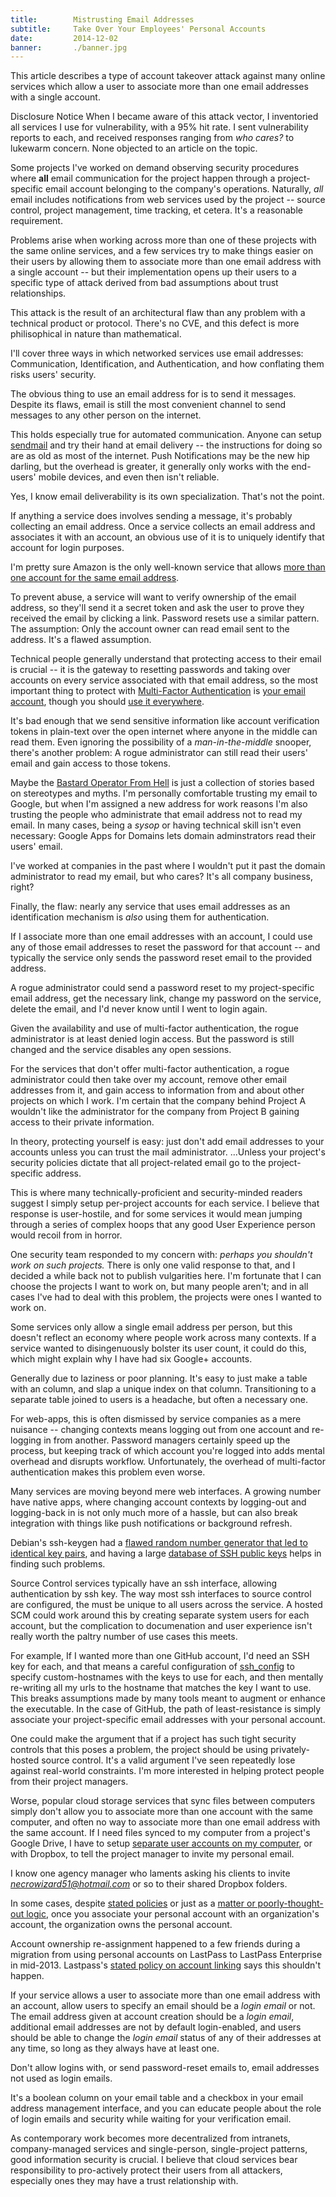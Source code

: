 ```yaml
---
title:        Mistrusting Email Addresses
subtitle:     Take Over Your Employees' Personal Accounts
date:         2014-12-02
banner:       ./banner.jpg
---
```


<Section articleLead>

This article describes a type of account takeover attack against many online services which allow a user to associate more than one email addresses with a single account.

<p><Highlight marker="redBold">Disclosure Notice</Highlight> When I became aware of this attack vector, I inventoried all services I use for vulnerability, with a 95% hit rate.  I sent vulnerability reports to each, and received responses ranging from <em>who cares?</em> to lukewarm concern.  None objected to an article on the topic.</p>

</Section>
<HeaderBanner {...props.frontmatter} bannerBottom={30} innerBottom={30} />
<Section>

Some projects I've worked on demand observing security procedures where **all** email communication for the project happen through a project-specific email account belonging to the company's operations.  Naturally, *all* email includes notifications from web services used by the project -- source control, project management, time tracking, et cetera.  It's a reasonable requirement.

Problems arise when working across more than one of these projects with the same online services, and a few services try to make things easier on their users by allowing them to associate more than one email address with a single account -- but their implementation opens up their users to a specific type of attack derived from bad assumptions about trust relationships.

This attack is the result of an architectural flaw than any problem with a technical product or protocol.  There's no CVE, and this defect is more philisophical in nature than mathematical.

I'll cover three ways in which networked services use email addresses: Communication, Identification, and Authentication, and how conflating them risks users' security.

</Section>
<Section leadingThought >

The obvious thing to use an email address for is to send it messages.  Despite its flaws, email is still the most convenient channel to send messages to any other person on the internet.

This holds especially true for automated communication.  Anyone can setup [sendmail][] and try their hand at email delivery -- the instructions for doing so are as old as most of the internet.  Push Notifications may be the new hip darling, but the overhead is greater, it generally only works with the end-users' mobile devices, and even then isn't reliable.

[sendmail]: https://en.wikipedia.org/wiki/Sendmail

<Aside>

Yes, I know email deliverability is its own specialization.  That's not the point.

</Aside>

If anything a service does involves sending a message, it's probably collecting an email address.  Once a service collects an email address and associates it with an account, an obvious use of it is to uniquely identify that account for login purposes.

<Aside>

I'm pretty sure Amazon is the only well-known service that allows [more than one account for the same email
address](http://www.experimentgarden.com/2009/11/why-does-amazoncom-allows-multiple.html).

</Aside>

To prevent abuse, a service will want to verify ownership of the email address, so they'll send it a secret token and ask the user to prove they received the email by clicking a link.  Password resets use a similar pattern.  The assumption: Only the account owner can read email sent to the address.  It's a flawed assumption.

</Section>
<Section leadingThought >

Technical people generally understand that protecting access to their email is crucial -- it is the gateway to resetting passwords and taking over accounts on every service associated with that email address, so the most important thing to protect with [Multi-Factor Authentication][mfa] is [your email account][2fa-google], though you should [use it everywhere][2fa-everywhere].

It's bad enough that we send sensitive information like account verification tokens in plain-text over the open internet where anyone in the middle can read them.  Even ignoring the possibility of a _man-in-the-middle_ snooper, there's another problem: A rogue administrator can still read their users' email and gain access to those tokens.

Maybe the [Bastard Operator From Hell][bofh] is just a collection of stories based on stereotypes and myths.  I'm personally comfortable trusting my email to Google, but when I'm assigned a new address for work reasons I'm also trusting the people who administrate that email address not to read my email.  In many cases, being a _sysop_ or having technical skill isn't even necessary: Google Apps for Domains lets domain adminstrators read their users' email.

I've worked at companies in the past where I wouldn't put it past the domain administrator to read my email, but who cares?  It's all company business, right?

[mfa]: https://en.wikipedia.org/wiki/Multi-factor_authentication
[2fa-google]: https://support.google.com/accounts/answer/180744?hl=en
[2fa-everywhere]: https://twofactorauth.org/
[bofh]: http://www.bofh.net/

</Section>
<Section leadingThought >

Finally, the flaw: nearly any service that uses email addresses as an identification mechanism is *also* using them for authentication.

If I associate more than one email addresses with an account, I could use any of those email addresses to reset the password for that account -- and typically the service only sends the password reset email to the provided address.

A rogue administrator could send a password reset to my project-specific email address, get the necessary link, change my password on the service, delete the email, and I'd never know until I went to login again.

Given the availability and use of multi-factor authentication, the rogue administrator is at least denied login access.  But the password is still changed and the service disables any open sessions.

For the services that don't offer multi-factor authentication, a rogue administrator could then take over my account, remove other email addresses from it, and gain access to information from and about other projects on which I work.  I'm certain that the company behind Project A wouldn't like the administrator for the company from Project B gaining access to their private information.

In theory, protecting yourself is easy: just don't add email addresses to your accounts unless you can trust the mail administrator.  ...Unless your project's security policies dictate that all project-related email go to the project-specific address.

</Section>
<Section leadingThought >

This is where many technically-proficient and security-minded readers suggest I simply setup per-project accounts for each service.  I believe that response is user-hostile, and for some services it would mean jumping through a series of complex hoops that any good User Experience person would recoil from in horror.

One security team responded to my concern with: _perhaps you shouldn't work on such projects._  There is only one valid response to that, and I decided a while back not to publish vulgarities here.  I'm fortunate that I can choose the projects I want to work on, but many people aren't; and in all cases I've had to deal with this problem, the projects were ones I wanted to work on.

Some services only allow a single email address per person, but this doesn't reflect an economy where people work across many contexts.  If a service wanted to disingenuously bolster its user count, it could do this, which might explain why I have had six Google+ accounts.

<Aside>

Generally due to laziness or poor planning. It's easy to just make a <CodeInline code="users" /> table with an <CodeInline code="email" /> column, and slap a unique index on that column. Transitioning to a separate <CodeInline code="emails" /> table joined to users is a headache, but often a necessary one.

</Aside>

For web-apps, this is often dismissed by service companies as a mere nuisance -- changing contexts means logging out from one account and re-logging in from another.  Password managers certainly speed up the process, but keeping track of which account you're logged into adds mental overhead and disrupts workflow.  Unfortunately, the overhead of multi-factor authentication makes this problem even worse.

Many services are moving beyond mere web interfaces.  A growing number have native apps, where changing account contexts by logging-out and logging-back in is not only much more of a hassle, but can also break integration with things like push notifications or background refresh.

<Aside>

Debian's ssh-keygen had a [flawed random number generator that led to identical key pairs](https://lists.debian.org/debian-security-announce/2008/msg00152.html), and having a large [database of SSH public keys](https://github.com/blog/63-ssh-keys-generated-on-debian-ubuntu-compromised) helps in finding such problems.

</Aside>

Source Control services typically have an ssh interface, allowing authentication by ssh key.  The way most ssh interfaces to source control are configured, the must be unique to all users across the service. A hosted SCM could work around this by creating separate system users for each account, but the complication to documenation and user experience isn't really worth the paltry number of use cases this meets.

For example, If I wanted more than one GitHub account, I'd need an SSH key for each, and that means a careful configuration of [ssh_config][ssh-config-man] to specify custom-hostnames with the keys to use for each, and then mentally re-writing all my <CodeInline code="@github.com" /> urls to the hostname that matches the key I want to use. This breaks assumptions made by many tools meant to augment or enhance the <CodeInline code="git" /> executable. In the case of GitHub, the path of least-resistance is simply associate your project-specific email addresses with your personal account.

<Aside>

One could make the argument that if a project has such tight security controls that this poses a problem, the project should be using privately-hosted source control. It's a valid argument I've seen repeatedly lose against real-world constraints. I'm more interested in helping protect people from their project managers.

</Aside>

Worse, popular cloud storage services that sync files between computers simply don't allow you to associate more than one account with the same computer, and often no way to associate more than one email address with the same account.  If I need files synced to my computer from a project's Google Drive, I have to setup [separate user accounts on my computer][gdrive-multiple], or with Dropbox, to tell the project manager to invite my personal email.

<Aside>

I know one agency manager who laments asking his clients to invite *necrowizard51@hotmail.com* or so to their shared Dropbox folders.

</Aside>

In some cases, despite [stated policies][lp-acct-link] or just as a [matter or poorly-thought-out logic][box-acct-link], once you associate your personal account with an organization's account, the organization owns the personal account.

<Aside>

Account ownership re-assignment happened to a few friends during a migration from using personal accounts on LastPass to LastPass Enterprise in mid-2013.  Lastpass's [stated policy on account linking][lp-acct-link] says this shouldn't happen.

[lp-acct-link]: https://enterprise.lastpass.com/getting-started/link-personal-account/

</Aside>

[lp-acct-link]: https://enterprise.lastpass.com/getting-started/link-personal-account/
[ssh-config-man]: https://support.google.com/accounts/answer/180744?hl=en
[gdrive-multiple]: https://plus.google.com/+JoshEstelle/posts/1mYzdE5KKgv
[box-acct-link]: http://www.itworld.com/article/2833267/it-management/how-box-com-allowed-a-complete-stranger-to-delete-all-my-files.html

</Section>
<Section leadingThought >

If your service allows a user to associate more than one email address with an account, allow users to specify an email should be a *login email* or not.  The email address given at account creation should be a *login email*, additional email addresses are not by default login-enabled, and users should be able to change the *login email* status of any of their addresses at any time, so long as they always have at least one.

Don't allow logins with, or send password-reset emails to, email addresses not used as login emails.

It's a boolean column on your email table and a checkbox in your email address management interface, and you can educate people about the role of login emails and security while waiting for your verification email.

As contemporary work becomes more decentralized from intranets, company-managed services and single-person, single-project patterns, good information security is crucial.  I believe that cloud services bear responsibility to pro-actively protect their users from all attackers, especially ones they may have a trust relationship with.

</Section>
<Footer>
<Colophon {...props.colophon} />
</Footer>